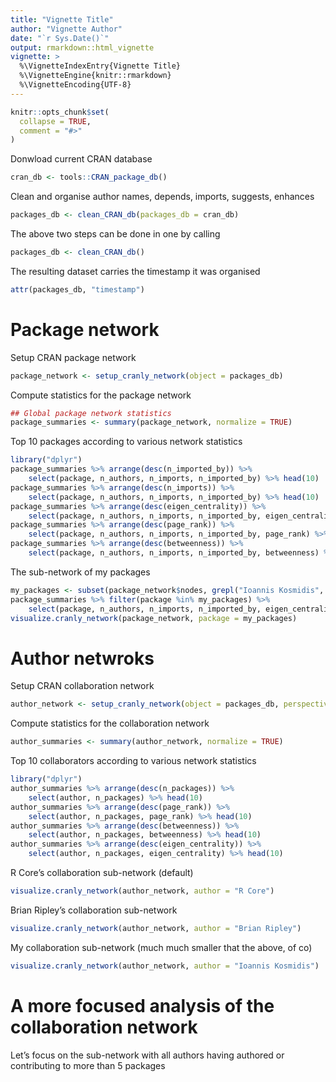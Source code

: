 ```yaml
---
title: "Vignette Title"
author: "Vignette Author"
date: "`r Sys.Date()`"
output: rmarkdown::html_vignette
vignette: >
  %\VignetteIndexEntry{Vignette Title}
  %\VignetteEngine{knitr::rmarkdown}
  %\VignetteEncoding{UTF-8}
---
```


```r
knitr::opts_chunk$set(
  collapse = TRUE,
  comment = "#>"
)
```

Donwload current CRAN database
```r
cran_db <- tools::CRAN_package_db()
```

Clean and organise author names, depends, imports, suggests, enhances
```r
packages_db <- clean_CRAN_db(packages_db = cran_db)
```

The above two steps can be done in one by calling
```r
packages_db <- clean_CRAN_db()
```

The resulting dataset carries the timestamp it was organised
```r
attr(packages_db, "timestamp")
```

# Package network

Setup CRAN package network
```r
package_network <- setup_cranly_network(object = packages_db)
```

Compute statistics for the package network
```r
## Global package network statistics
package_summaries <- summary(package_network, normalize = TRUE)
```

Top 10 packages according to various network statistics
```r
library("dplyr")
package_summaries %>% arrange(desc(n_imported_by)) %>%
    select(package, n_authors, n_imports, n_imported_by) %>% head(10)
package_summaries %>% arrange(desc(n_imports)) %>%
    select(package, n_authors, n_imports, n_imported_by) %>% head(10)
package_summaries %>% arrange(desc(eigen_centrality)) %>%
    select(package, n_authors, n_imports, n_imported_by, eigen_centrality) %>% head(10)
package_summaries %>% arrange(desc(page_rank)) %>%
    select(package, n_authors, n_imports, n_imported_by, page_rank) %>% head(10)
package_summaries %>% arrange(desc(betweenness)) %>%
    select(package, n_authors, n_imports, n_imported_by, betweenness) %>% head(10)
```

The sub-network of my packages
```r
my_packages <- subset(package_network$nodes, grepl("Ioannis Kosmidis", Author))$Package
package_summaries %>% filter(package %in% my_packages) %>%
    select(package, n_authors, n_imports, n_imported_by, eigen_centrality) %>% head(10)
visualize.cranly_network(package_network, package = my_packages)
```

# Author netwroks

Setup CRAN collaboration network
```r
author_network <- setup_cranly_network(object = packages_db, perspective = "author")
```

Compute statistics for the collaboration network
```r
author_summaries <- summary(author_network, normalize = TRUE)
```

Top 10 collaborators according to various network statistics
```r
library("dplyr")
author_summaries %>% arrange(desc(n_packages)) %>%
    select(author, n_packages) %>% head(10)
author_summaries %>% arrange(desc(page_rank)) %>%
    select(author, n_packages, page_rank) %>% head(10)
author_summaries %>% arrange(desc(betweenness)) %>%
    select(author, n_packages, betweenness) %>% head(10)
author_summaries %>% arrange(desc(eigen_centrality)) %>%
    select(author, n_packages, eigen_centrality) %>% head(10)
```

R Core's collaboration sub-network (default)
```r
visualize.cranly_network(author_network, author = "R Core")
```
Brian Ripley's collaboration sub-network
```r
visualize.cranly_network(author_network, author = "Brian Ripley")
```
My collaboration sub-network (much much smaller that the above, of co)
```r
visualize.cranly_network(author_network, author = "Ioannis Kosmidis")
```

# A more focused analysis of the collaboration network

Let's focus on the sub-network with all authors having authored or contributing to more than 5 packages



<!-- Vignettes are long form documentation commonly included in packages. Because they are part of the distribution of the package, they need to be as compact as possible. The `html_vignette` output type provides a custom style sheet (and tweaks some options) to ensure that the resulting html is as small as possible. The `html_vignette` format: -->

<!-- - Never uses retina figures -->
<!-- - Has a smaller default figure size -->
<!-- - Uses a custom CSS stylesheet instead of the default Twitter Bootstrap style -->

<!-- ## Vignette Info -->

<!-- Note the various macros within the `vignette` section of the metadata block above. These are required in order to instruct R how to build the vignette. Note that you should change the `title` field and the `\VignetteIndexEntry` to match the title of your vignette. -->

<!-- ## Styles -->

<!-- The `html_vignette` template includes a basic CSS theme. To override this theme you can specify your own CSS in the document metadata as follows: -->

<!--     output:  -->
<!--       rmarkdown::html_vignette: -->
<!--         css: mystyles.css -->

<!-- ## Figures -->

<!-- The figure sizes have been customised so that you can easily put two images side-by-side.  -->

<!-- ```{r, fig.show='hold'} -->
<!-- plot(1:10) -->
<!-- plot(10:1) -->
<!-- ``` -->

<!-- You can enable figure captions by `fig_caption: yes` in YAML: -->

<!--     output: -->
<!--       rmarkdown::html_vignette: -->
<!--         fig_caption: yes -->

<!-- Then you can use the chunk option `fig.cap = "Your figure caption."` in **knitr**. -->

<!-- ## More Examples -->

<!-- You can write math expressions, e.g. $Y = X\beta + \epsilon$, footnotes^[A footnote here.], and tables, e.g. using `knitr::kable()`. -->

<!-- ```{r, echo=FALSE, results='asis'} -->
<!-- knitr::kable(head(mtcars, 10)) -->
<!-- ``` -->

<!-- Also a quote using `>`: -->

<!-- > "He who gives up [code] safety for [code] speed deserves neither." -->
<!-- ([via](https://twitter.com/hadleywickham/status/504368538874703872)) -->

